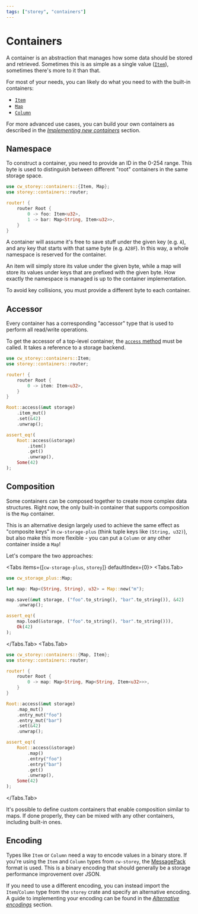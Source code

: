 ```yaml
---
tags: ["storey", "containers"]
---
```



# Containers

A container is an abstraction that manages how some data should be stored and retrieved. Sometimes
this is as simple as a single value ([`Item`](containers/item)), sometimes there's more to it than
that.

For most of your needs, you can likely do what you need to with the built-in containers:

- [`Item`](containers/item)
- [`Map`](containers/map)
- [`Column`](containers/column)

For more advanced use cases, you can build your own containers as described in the
[_Implementing new containers_](container-impl) section.

## Namespace

To construct a container, you need to provide an ID in the 0-254 range. This byte is used to distinguish
between different "root" containers in the same storage space.

```rust template="storage"
use cw_storey::containers::{Item, Map};
use storey::containers::router;

router! {
    router Root {
        0 -> foo: Item<u32>,
        1 -> bar: Map<String, Item<u32>>,
    }
}
```

A container will assume it's free to save stuff under the given key (e.g. `A`), and any key that
starts with that same byte (e.g. `A28F`). In this way, a whole namespace is reserved for the
container.

<Callout>
  An item will simply store its value under the given byte, while a map will store its values under
  keys that are prefixed with the given byte. How exactly the namespace is managed is up to the
  container implementation.
</Callout>

To avoid key collisions, you must provide a different byte to each container.

## Accessor

Every container has a corresponding "accessor" type that is used to perform all read/write
operations.

To get the accessor of a top-level container, the [`access` method] must be called. It takes a
reference to a storage backend.

```rust template="storage"
use cw_storey::containers::Item;
use storey::containers::router;

router! {
    router Root {
        0 -> item: Item<u32>,
    }
}

Root::access(&mut storage)
    .item_mut()
    .set(&42)
    .unwrap();

assert_eq!(
    Root::access(&storage)
        .item()
        .get()
        .unwrap(),
    Some(42)
);
```

## Composition

Some containers can be composed together to create more complex data structures. Right now, the only
built-in container that supports composition is the `Map` container.

This is an alternative design largely used to achieve the same effect as "composite keys" in
`cw-storage-plus` (think tuple keys like `(String, u32)`), but also make this more flexible - you
can put a `Column` or any other container inside a `Map`!

Let's compare the two approaches:

<Tabs items={[`cw-storage-plus`, `storey`]} defaultIndex={0}> <Tabs.Tab>

```rust template="storage"
use cw_storage_plus::Map;

let map: Map<(String, String), u32> = Map::new("m");

map.save(&mut storage, ("foo".to_string(), "bar".to_string()), &42)
    .unwrap();

assert_eq!(
    map.load(&storage, ("foo".to_string(), "bar".to_string())),
    Ok(42)
);
```

</Tabs.Tab> <Tabs.Tab>

```rust template="storage"
use cw_storey::containers::{Map, Item};
use storey::containers::router;

router! {
    router Root {
        0 -> map: Map<String, Map<String, Item<u32>>>,
    }
}

Root::access(&mut storage)
    .map_mut()
    .entry_mut("foo")
    .entry_mut("bar")
    .set(&42)
    .unwrap();

assert_eq!(
    Root::access(&storage)
        .map()
        .entry("foo")
        .entry("bar")
        .get()
        .unwrap(),
    Some(42)
);
```

</Tabs.Tab></Tabs>

It's possible to define custom containers that enable composition similar to maps. If done properly,
they can be mixed with any other containers, including built-in ones.

## Encoding

Types like `Item` or `Column` need a way to encode values in a binary store. If you're using the
`Item` and `Column` types from `cw-storey`, the [MessagePack](https://msgpack.org/) format is used.
This is a binary encoding that should generally be a storage performance improvement over JSON.

If you need to use a different encoding, you can instead import the `Item`/`Column` type from the
`storey` crate and specify an alternative encoding. A guide to implementing your encoding can be
found in the [_Alternative encodings_](encodings) section.

[`access` method]:
  https://docs.rs/cw-storey/latest/cw_storey/containers/type.Item.html#method.access

